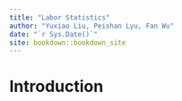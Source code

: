 ```yaml
--- 
title: "Labor Statistics"
author: "Yuxiao Liu, Peishan Lyu, Fan Wu"
date: "`r Sys.Date()`"
site: bookdown::bookdown_site
---
```


# Introduction

